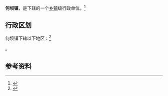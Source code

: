 {{中国乡级行政区|62/12/25/102/000}}

'''何坝镇'''，是{{PRC admin/fullname|62/12/25/102/000|3}}下辖的一个[[乡镇|乡镇]]级行政单位。<ref>{{PRC admin/ref sgc|{{PRC admin/parent|62/12/25/102/000}}}}</ref>

== 行政区划 ==

何坝镇下辖以下地区：<ref>{{PRC admin/ref sgc|62/12/25/102/000}}</ref>

{{PRC admin/children|62/12/25/102/000}}。

== 参考资料 ==

{{reflist}}

{{行政区划小作品}}
{{PRC admin/navcat|62/12/25/102/000}}